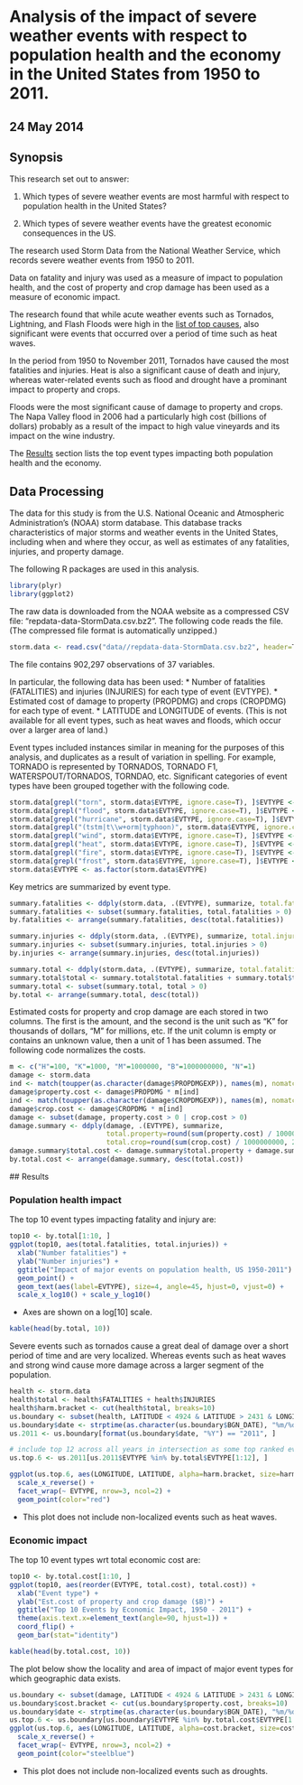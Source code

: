 # Analysis of the impact of severe weather events with respect to population health and the economy in the United States from 1950 to 2011.

## 24 May 2014

## Synopsis

This research set out to answer:

1. Which types of severe weather events are most harmful with respect to population health in the United States?

1. Which types of severe weather events have the greatest economic consequences in the US.

The research used Storm Data from the National Weather Service, which records severe weather events from 1950 to 2011.

Data on fatality and injury was used as a measure of impact to population health, and the cost of property and crop damage has been used as a measure of economic impact.

The research found that while acute weather events such as Tornados, Lightning, and Flash Floods were high in the [list of top causes](#top10health), also significant were events that occurred over a period of time such as heat waves.

In the period from 1950 to November 2011, Tornados have caused the most fatalities and injuries. Heat is also a significant cause of death and injury, whereas water-related events such as flood and drought have a prominant impact to property and crops.

Floods were the most significant cause of damage to property and crops. The Napa Valley flood in 2006 had a particularly high cost (billions of dollars) probably as a result of the impact to high value vineyards and its impact on the wine industry.

The [Results](#results) section lists the top event types impacting both population health and the economy.

## Data Processing

The data for this study is from  the U.S. National Oceanic and Atmospheric Administration's (NOAA) storm database. This database tracks characteristics of major storms and weather events in the United States, including when and where they occur, as well as estimates of any fatalities, injuries, and property damage.

The following R packages are used in this analysis.

```r
library(plyr)
library(ggplot2)
```

The raw data is downloaded from the NOAA website as a compressed CSV file: "repdata-data-StormData.csv.bz2". The following code reads the file. (The compressed file format is automatically unzipped.)

```r
storm.data <- read.csv("data//repdata-data-StormData.csv.bz2", header=T, nrows=902298, stringsAsFactors=F)
```

The file contains 902,297 observations of 37 variables.

In particular, the following data has been used:
* Number of fatalities (FATALITIES) and injuries (INJURIES) for each type of event (EVTYPE).
* Estimated cost of damage to property (PROPDMG) and crops (CROPDMG) for each type of event.
* LATITUDE and LONGITUDE of events. (This is not available for all event types, such as heat waves and floods, which occur over a larger area of land.)

Event types included instances similar in meaning for the purposes of this analysis, and duplicates as a result of variation in spelling. For example, TORNADO is represented by TORNADOS, TORNADO F1, WATERSPOUT/TORNADOS, TORNDAO, etc. Significant categories of event types have been grouped together with the following code.

```r
storm.data[grepl("torn", storm.data$EVTYPE, ignore.case=T), ]$EVTYPE <- "TORNADO"
storm.data[grepl("flood", storm.data$EVTYPE, ignore.case=T), ]$EVTYPE <- "FLOOD"
storm.data[grepl("hurricane", storm.data$EVTYPE, ignore.case=T), ]$EVTYPE <- "HURRICANE"
storm.data[grepl("(tstm|t\\w+orm|typhoon)", storm.data$EVTYPE, ignore.case=T), ]$EVTYPE <- "THUNDERSTORM"
storm.data[grepl("wind", storm.data$EVTYPE, ignore.case=T), ]$EVTYPE <- "WINDS"
storm.data[grepl("heat", storm.data$EVTYPE, ignore.case=T), ]$EVTYPE <- "HEAT"
storm.data[grepl("fire", storm.data$EVTYPE, ignore.case=T), ]$EVTYPE <- "FIRE"
storm.data[grepl("frost", storm.data$EVTYPE, ignore.case=T), ]$EVTYPE <- "FROST"
storm.data$EVTYPE <- as.factor(storm.data$EVTYPE)
```

Key metrics are summarized by event type.

```r
summary.fatalities <- ddply(storm.data, .(EVTYPE), summarize, total.fatalities=sum(FATALITIES))
summary.fatalities <- subset(summary.fatalities, total.fatalities > 0)
by.fatalities <- arrange(summary.fatalities, desc(total.fatalities))

summary.injuries <- ddply(storm.data, .(EVTYPE), summarize, total.injuries=sum(INJURIES))
summary.injuries <- subset(summary.injuries, total.injuries > 0)
by.injuries <- arrange(summary.injuries, desc(total.injuries))

summary.total <- ddply(storm.data, .(EVTYPE), summarize, total.fatalities=sum(FATALITIES), total.injuries=sum(INJURIES))
summary.total$total <- summary.total$total.fatalities + summary.total$total.injuries
summary.total <- subset(summary.total, total > 0)
by.total <- arrange(summary.total, desc(total))
```

Estimated costs for property and crop damage are each stored in two columns. The first is the amount, and the second is the unit such as "K" for thousands of dollars, "M" for millions, etc. If the unit column is empty or contains an unknown value, then a unit of 1 has been assumed. The following code normalizes the costs.

```r
m <- c("H"=100, "K"=1000, "M"=1000000, "B"=1000000000, "N"=1)
damage <- storm.data
ind <- match(toupper(as.character(damage$PROPDMGEXP)), names(m), nomatch=5)
damage$property.cost <- damage$PROPDMG * m[ind]
ind <- match(toupper(as.character(damage$CROPDMGEXP)), names(m), nomatch=5)
damage$crop.cost <- damage$CROPDMG * m[ind]
damage <- subset(damage, property.cost > 0 | crop.cost > 0)
damage.summary <- ddply(damage, .(EVTYPE), summarize,
                        total.property=round(sum(property.cost) / 1000000000, 2),
                        total.crop=round(sum(crop.cost) / 1000000000, 2))
damage.summary$total.cost <- damage.summary$total.property + damage.summary$total.crop
by.total.cost <- arrange(damage.summary, desc(total.cost))
```

<a name="results"></a>
## Results

### Population health impact

<a name="top10health"></a>
The top 10 event types impacting fatality and injury are:

```r
top10 <- by.total[1:10, ]
ggplot(top10, aes(total.fatalities, total.injuries)) +
  xlab("Number fatalities") +
  ylab("Number injuries") +
  ggtitle("Impact of major events on population health, US 1950-2011") +
  geom_point() +
  geom_text(aes(label=EVTYPE), size=4, angle=45, hjust=0, vjust=0) +
  scale_x_log10() + scale_y_log10()
```
- Axes are shown on a log[10] scale.

```r
kable(head(by.total, 10))
```

Severe events such as tornados cause a great deal of damage over a short period of time and are very localized. Whereas events such as heat waves and strong wind cause more damage across a larger segment of the population.

```r
health <- storm.data
health$total <- health$FATALITIES + health$INJURIES
health$harm.bracket <- cut(health$total, breaks=10)
us.boundary <- subset(health, LATITUDE < 4924 & LATITUDE > 2431 & LONGITUDE > 6657 & LONGITUDE <  12446)
us.boundary$date <- strptime(as.character(us.boundary$BGN_DATE), "%m/%d/%Y %H:%M:%S")
us.2011 <- us.boundary[format(us.boundary$date, "%Y") == "2011", ]

# include top 12 across all years in intersection as some top ranked event types do not have geo data points
us.top.6 <- us.2011[us.2011$EVTYPE %in% by.total$EVTYPE[1:12], ]

ggplot(us.top.6, aes(LONGITUDE, LATITUDE, alpha=harm.bracket, size=harm.bracket)) +
  scale_x_reverse() +
  facet_wrap(~ EVTYPE, nrow=3, ncol=2) +
  geom_point(color="red")
```

* This plot does not include non-localized events such as heat waves.


### Economic impact

The top 10 event types wrt total economic cost are:

```r
top10 <- by.total.cost[1:10, ]
ggplot(top10, aes(reorder(EVTYPE, total.cost), total.cost)) +
  xlab("Event type") +
  ylab("Est.cost of property and crop damage ($B)") +
  ggtitle("Top 10 Events by Economic Impact, 1950 - 2011") +
  theme(axis.text.x=element_text(angle=90, hjust=1)) +
  coord_flip() +
  geom_bar(stat="identity")
```

```r
kable(head(by.total.cost, 10))
```

The plot below show the locality and area of impact of major event types for which geographic data exists.

```r
us.boundary <- subset(damage, LATITUDE < 4924 & LATITUDE > 2431 & LONGITUDE > 6657 & LONGITUDE <  12446 & property.cost > 100000)
us.boundary$cost.bracket <- cut(us.boundary$property.cost, breaks=10)
us.boundary$date <- strptime(as.character(us.boundary$BGN_DATE), "%m/%d/%Y %H:%M:%S")
us.top.6 <- us.boundary[us.boundary$EVTYPE %in% by.total.cost$EVTYPE[1:15], ]
ggplot(us.top.6, aes(LONGITUDE, LATITUDE, alpha=cost.bracket, size=cost.bracket)) +
  scale_x_reverse() +
  facet_wrap(~ EVTYPE, nrow=3, ncol=2) +
  geom_point(color="steelblue")
```

* This plot does not include non-localized events such as droughts.
